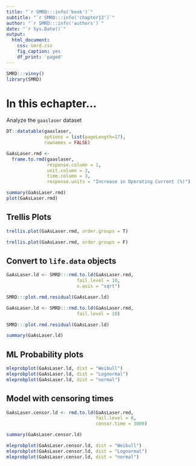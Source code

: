 ```yaml
---
title: "`r SMRD:::info('book')`"
subtitle: "`r SMRD:::info('chapter13')`"
author: "`r SMRD:::info('authors')`"
date: "`r Sys.Date()`"
output: 
  html_document:
    css: smrd.css
    fig_caption: yes
    df_print: 'paged'
---
```


```r
SMRD:::vinny()
library(SMRD)
```

# In this echapter...

Analyze the `gaaslaser` dataset

```r
DT::datatable(gaaslaser, 
              options = list(pageLength=17),
              rownames = FALSE)
```

```r
GaAsLaser.rmd <- 
  frame.to.rmd(gaaslaser, 
               response.column = 1, 
               unit.column = 2, 
               time.column = 3, 
               response.units = "Increase in Operating Current (%)")

summary(GaAsLaser.rmd)
plot(GaAsLaser.rmd)
```

## Trellis Plots

```r
trellis.plot(GaAsLaser.rmd, order.groups = T)

trellis.plot(GaAsLaser.rmd, order.groups = F)
```

## Convert to `life.data` objects

```r
GaAsLaser.ld <- SMRD:::rmd.to.ld(GaAsLaser.rmd, 
                          fail.level = 10, 
                          x.axis = "sqrt")

SMRD:::plot.rmd.residual(GaAsLaser.ld)

GaAsLaser.ld <- SMRD:::rmd.to.ld(GaAsLaser.rmd,
                          fail.level = 10)

SMRD:::plot.rmd.residual(GaAsLaser.ld)

summary(GaAsLaser.ld)
```

## ML Probability plots

```r
mleprobplot(GaAsLaser.ld, dist = "Weibull")
mleprobplot(GaAsLaser.ld, dist = "Lognormal")
mleprobplot(GaAsLaser.ld, dist = "normal")
```

## Model with censoring times

```r
GaAsLaser.censor.ld <- rmd.to.ld(GaAsLaser.rmd,
                                 fail.level = 8,
                                 censor.time = 3000)

summary(GaAsLaser.censor.ld)

mleprobplot(GaAsLaser.censor.ld, dist = "Weibull")
mleprobplot(GaAsLaser.censor.ld, dist = "Lognormal")
mleprobplot(GaAsLaser.censor.ld, dist = "normal")
```
